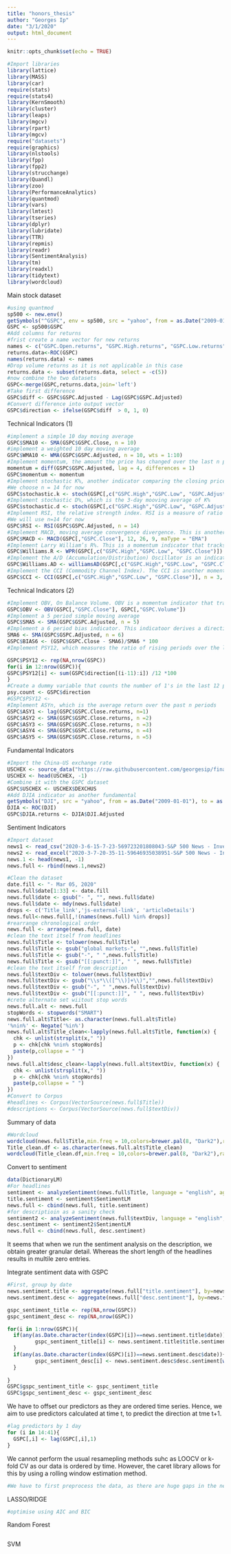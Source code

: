 ```yaml
---
title: "honors_thesis"
author: "Georges Ip"
date: "3/1/2020"
output: html_document
---
```


```r
knitr::opts_chunk$set(echo = TRUE)
```

```r
#Import libraries
library(lattice)
library(MASS)
library(car)
require(stats)
require(stats4)
library(KernSmooth)
library(cluster)
library(leaps)
library(mgcv)
library(rpart)
library(mgcv)
require("datasets")
require(graphics)
library(nlstools)
library(fpp)
library(fpp2)
library(strucchange)
library(Quandl)
library(zoo)
library(PerformanceAnalytics)
library(quantmod)
library(vars)
library(lmtest)
library(tseries)
library(dplyr)
library(lubridate)
library(TTR)
library(repmis)
library(readr)
library(SentimentAnalysis)
library(tm)
library(readxl)
library(tidytext)
library(wordcloud)
```

Main stock dataset
```r
#using quantmod
sp500 <- new.env()
getSymbols("^GSPC", env = sp500, src = "yahoo", from = as.Date("2009-01-01"), to = as.Date("2019-12-31"))
GSPC <- sp500$GSPC
#Add columns for returns
#frist create a name vector for new returns
names <- c("GSPC.Open.returns", "GSPC.High.returns", "GSPC.Low.returns", "GSPC.Close.returns", "GSPC.Volume.returns", "GSPC.Adjusted.returns")
returns.data<-ROC(GSPC)
names(returns.data) <- names
#Drop volume returns as it is not applicable in this case
returns.data <- subset(returns.data, select = -c(5))
#now combine the two datasets
GSPC<-merge(GSPC,returns.data,join='left') 
#Take first difference
GSPC$diff <- GSPC$GSPC.Adjusted - Lag(GSPC$GSPC.Adjusted)
#Convert difference into output vector
GSPC$direction <- ifelse(GSPC$diff  > 0, 1, 0)
```

Technical Indicators (1)
```r
#implement a simple 10 day moving average
GSPC$SMA10 <- SMA(GSPC$GSPC.Close, n = 10)
#implement a weighted 10 day moving average
GSPC$WMA10 <- WMA(GSPC$GSPC.Adjusted, n = 10, wts = 1:10)
#Implement momentum, the amount the price has changed over the last n periods
momentum = diff(GSPC$GSPC.Adjusted, lag = 4, differences = 1)
GSPC$momentum <- momentum
#Implement stochastic K%, another indicator comparing the closing price of an asset to a range of its prices over a certain period of time n.
#We choose n = 14 for now
GSPC$stochastic.k <- stoch(GSPC[,c("GSPC.High","GSPC.Low", "GSPC.Adjusted")], nFastK = 14, bounded = TRUE)*100
#Implement stochastic D%, which is the 3-day mooving average of K%
GSPC$stochastic.d <- stoch(GSPC[,c("GSPC.High","GSPC.Low", "GSPC.Adjusted")],  nFastD = 3, bounded = TRUE)*100
#Implement RSI, the relative strength index. RSI is a measure of ratio of the recent upward price movements to the absolute price movement
#We will use n=14 for now
GSPC$RSI <- RSI(GSPC$GSPC.Adjusted, n = 14)
#Implement MACD, moving average convergence divergence. This is another oscillator indicator that utilizes exponential moving averages to chart thet trend of price movements 
GSPC$MACD <- MACD(GSPC[,"GSPC.Close"], 12, 26, 9, maType = "EMA")
#Implement Larry William’s R%. This is a momentum indicator that tracks overbought and oversold levels. It is quite similar to the stochastic K%.
GSPC$Williams.R <- WPR(GSPC[,c("GSPC.High","GSPC.Low", "GSPC.Close")])
#Implement the A/D (Accumulation/Distribution) Oscillator is an indicator that aims to measure bullish and bearish price pressure. 
GSPC$Williams.AD <- williamsAD(GSPC[,c("GSPC.High","GSPC.Low", "GSPC.Close")])
#Implement the CCI (Commodity Channel Index). The CCI is another momentum indicator that is used to determine when an asset is reaching overbought or oversold conditions. 
GSPC$CCI <- CCI(GSPC[,c("GSPC.High","GSPC.Low", "GSPC.Close")], n = 3, maType = "SMA", c = 0.015)
```

Technical Indicators (2)
```r
#Implement OBV, On Balance Volume. OBV is a momentum indicator that tracks changes in volume traded as well as price. 
GSPC$OBV <- OBV(GSPC[,"GSPC.Close"], GSPC[,"GSPC.Volume"])
#Implement a 5 period simple moving average
GSPC$SMA5 <- SMA(GSPC$GSPC.Adjusted, n = 5)
#Implement a 6 period bias indicator. This indicatoor derives a directional bias relative tot he 6 period moving average value
SMA6 <- SMA(GSPC$GSPC.Adjusted, n = 6)
GSPC$BIAS6 <- (GSPC$GSPC.Close - SMA6)/SMA6 * 100
#Implement PSY12, which measures the ratio of rising periods over the last 12 periods

GSPC$PSY12 <- rep(NA,nrow(GSPC))
for(i in 12:nrow(GSPC)){
GSPC$PSY12[i] <- sum(GSPC$direction[(i-11):i]) /12 *100
}
#Create a dummy variable that counts the number of 1's in the last 12 periods
psy.count <- GSPC$direction
#GSPC$PSY12 <- 
#Implement ASYn, which is the average return over the past n periods
GSPC$ASY1 <- lag(GSPC$GSPC.Close.returns, n=1)
GSPC$ASY2 <- SMA(GSPC$GSPC.Close.returns, n =2)
GSPC$ASY3 <- SMA(GSPC$GSPC.Close.returns, n =3)
GSPC$ASY4 <- SMA(GSPC$GSPC.Close.returns, n =4)
GSPC$ASY5 <- SMA(GSPC$GSPC.Close.returns, n =5)
```

Fundamental Indicators
```r
#Import the China-US exchange rate
USCHEX <- source_data("https://raw.githubusercontent.com/georgesip/financial_engineering/master/DEXCHUS-edited.csv")
USCHEX <- head(USCHEX, -1)
#Combine it with the GSPC dataset
GSPC$USCHEX <- USCHEX$DEXCHUS
#Add DJIA indicator as another fundamental
getSymbols("DJI", src = "yahoo", from = as.Date("2009-01-01"), to = as.Date("2019-12-31"))
DJIA <- ROC(DJI)
GSPC$DJIA.returns <- DJIA$DJI.Adjusted
```

Sentiment Indicators
```r
#Import dataset
news1 <- read_csv("2020-3-6-15-7-23-569723201808043-S&P 500 News - Investing.com-ScrapingData-ScrapeStorm.csv")
news2 <- read_excel("2020-3-7-20-35-11-59646935038951-S&P 500 News - Investing.com-ScrapingData-ScrapeStorm-2.xlsx")
news.1 <- head(news1, -1)
news.full <- rbind(news.1,news2)
```

```r
#Clean the dataset
date.fill <- "- Mar 05, 2020"
news.full$date[1:33] <- date.fill
news.full$date <- gsub("- ", "", news.full$date)
news.full$date <- mdy(news.full$date)
drops <- c('Title_link','js-external-link', 'articleDetails')
news.full<-news.full[,!(names(news.full) %in% drops)]
#rearrange chronological order
news.full <- arrange(news.full, date)
#clean the text itself from headlines
news.full$Title <- tolower(news.full$Title)
news.full$Title <- gsub("global markets-", "",news.full$Title)
news.full$Title <- gsub("-", " ",news.full$Title)
news.full$Title <- gsub("[[:punct:]]", " ", news.full$Title)
#clean the text itself from description
news.full$textDiv <- tolower(news.full$textDiv)
news.full$textDiv <- gsub("\\s*\\([^\\)]+\\)","",news.full$textDiv)
news.full$textDiv <- gsub("-", " ",news.full$textDiv)
news.full$textDiv <- gsub("[[:punct:]]", " ", news.full$textDiv)
#crete alternate set wiitout stop words
news.full.alt <- news.full
stopWords <- stopwords("SMART")
news.full.alt$Title<- as.character(news.full.alt$Title) 
'%nin%' <- Negate('%in%')
news.full.alt$Title_clean<-lapply(news.full.alt$Title, function(x) {
  chk <- unlist(strsplit(x," "))
  p <- chk[chk %nin% stopWords]
  paste(p,collapse = " ")
})
news.full.alt$desc_clean<-lapply(news.full.alt$textDiv, function(x) {
  chk <- unlist(strsplit(x," "))
  p <- chk[chk %nin% stopWords]
  paste(p,collapse = " ")
})
#Convert to Corpus
#headlines <- Corpus(VectorSource(news.full$Title))
#descriptions <- Corpus(VectorSource(news.full$textDiv))
```

Summary of data
```r
#Wordcloud
wordcloud(news.full$Title,min.freq = 10,colors=brewer.pal(8, "Dark2"),random.color = TRUE,max.words = 500)
Title_clean.df <- as.character(news.full.alt$Title_clean)
wordcloud(Title_clean.df,min.freq = 10,colors=brewer.pal(8, "Dark2"),random.color = TRUE,max.words = 500)
```

Convert to sentiment
```r
data(DictionaryLM)
#For headlines
sentiment <- analyzeSentiment(news.full$Title, language = "english", aggregate = news.full$date)
title.sentiment <- sentiment$SentimentLM
news.full <- cbind(news.full, title.sentiment)
#for descriptioin as a sanity check
sentiment2 <- analyzeSentiment(news.full$textDiv, language = "english", aggregate = news.full$date)
desc.sentiment <- sentiment2$SentimentLM
news.full <- cbind(news.full, desc.sentiment)
```

It seems that when we run the sentiment analysis on the description, we obtain greater granular detail. Whereas the short length of the headlines results in multile zero entries.

Integrate sentiment data with GSPC
```r
#First, group by date
news.sentiment.title <- aggregate(news.full["title.sentiment"], by=news.full["date"], sum)
news.sentiment.desc <- aggregate(news.full["desc.sentiment"], by=news.full["date"], sum)
```

```r
gspc_sentiment_title <- rep(NA,nrow(GSPC))
gspc_sentiment_desc <- rep(NA,nrow(GSPC))

for(i in 1:nrow(GSPC)){
  if(any(as.Date.character(index(GSPC)[i])==news.sentiment.title$date)){
         gspc_sentiment_title[i] <- news.sentiment.title$title.sentiment[which(as.Date.character(index(GSPC)[i])==news.sentiment.title$date)]
  }
  if(any(as.Date.character(index(GSPC)[i])==news.sentiment.desc$date)){
         gspc_sentiment_desc[i] <- news.sentiment.desc$desc.sentiment[which(as.Date.character(index(GSPC)[i])==news.sentiment.desc$date)]
  }
  
}
GSPC$gspc_sentiment_title <- gspc_sentiment_title
GSPC$gspc_sentiment_desc <- gspc_sentiment_desc
```



We have to offset our predictors as they are ordered time series. Hence, we aim to use predictors calculated at time t, to predict the direction at tme t+1.
```r
#lag predictors by 1 day
for (i in 14:41){
  GSPC[,i] <- lag(GSPC[,i],1)
}
```


We cannot perform the usual resamepling methods suhc as LOOCV or k-fold CV as our data is ordered by time. However, the caret library allows for this by using a rolling window estimation method. 
```r
#We have to first preprocess the data, as there are huge gaps in the news dataset.

```


LASSO/RIDGE
```r
#optimise using AIC and BIC
```


Random Forest
```r

```


SVM
```r

```


